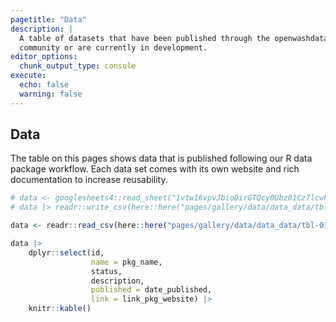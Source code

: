 ```yaml
---
pagetitle: "Data"
description: |
  A table of datasets that have been published through the openwashdata 
  community or are currently in development. 
editor_options: 
  chunk_output_type: console
execute: 
  echo: false
  warning: false
---
```


## Data

The table on this pages shows data that is published following our R data package workflow. Each data set comes with its own website and rich documentation to increase reusability. 

```r

# data <- googlesheets4::read_sheet("1vtw16vpvJbioDirGTQcy0Ubz01Cz7lcwFVvbxsNPSVM")
# data |> readr::write_csv(here::here("pages/gallery/data/data_data/tbl-01-openwashdata-datasets.csv"))

data <- readr::read_csv(here::here("pages/gallery/data/data_data/tbl-01-openwashdata-datasets.csv"))

```

```r
data |> 
    dplyr::select(id, 
                  name = pkg_name, 
                  status, 
                  description, 
                  published = date_published, 
                  link = link_pkg_website) |> 
    knitr::kable()
```

